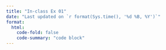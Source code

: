 ```yaml
---
title: "In-class Ex 01"
date: "Last updated on `r format(Sys.time(), '%d %B, %Y')`"
format:
  html:
    code-fold: false
    code-summary: "code block"
---
```

